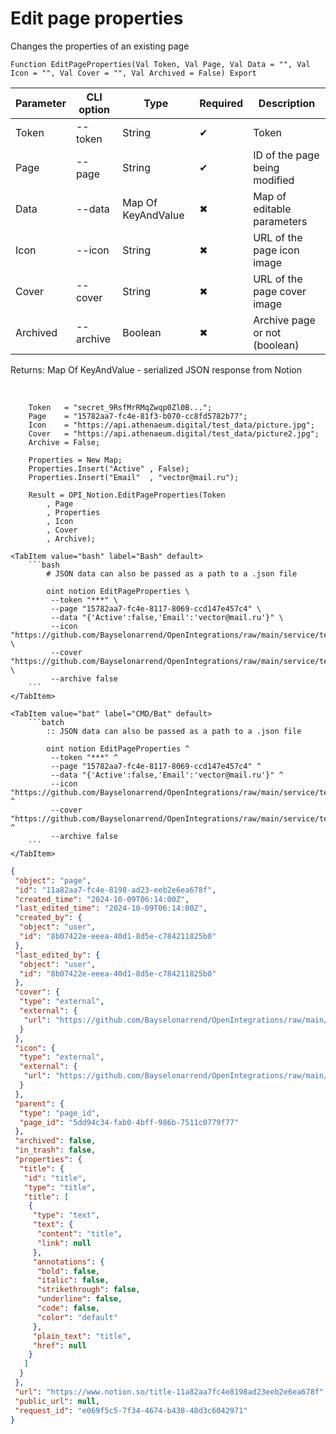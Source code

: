 ﻿---
sidebar_position: 4
---


# Edit page properties
 Changes the properties of an existing page



`Function EditPageProperties(Val Token, Val Page, Val Data = "", Val Icon = "", Val Cover = "", Val Archived = False) Export`

  | Parameter | CLI option | Type | Required | Description |
  |-|-|-|-|-|
  | Token | --token | String | &#x2714; | Token |
  | Page | --page | String | &#x2714; | ID of the page being modified |
  | Data | --data | Map Of KeyAndValue | &#x2716; | Map of editable parameters |
  | Icon | --icon | String | &#x2716; | URL of the page icon image |
  | Cover | --cover | String | &#x2716; | URL of the page cover image |
  | Archived | --archive | Boolean | &#x2716; | Archive page or not (boolean) |

  
  Returns:  Map Of KeyAndValue - serialized JSON response from Notion

<br/>




```bsl title="1C:Enterprise/OneScript code example"
    Token   = "secret_9RsfMrRMqZwqp0Zl0B...";
    Page    = "15782aa7-fc4e-81f3-b070-cc8fd5782b77";
    Icon    = "https://api.athenaeum.digital/test_data/picture.jpg";
    Cover   = "https://api.athenaeum.digital/test_data/picture2.jpg";
    Archive = False;

    Properties = New Map;
    Properties.Insert("Active" , False);
    Properties.Insert("Email"  , "vector@mail.ru");

    Result = OPI_Notion.EditPageProperties(Token
        , Page
        , Properties
        , Icon
        , Cover
        , Archive);
```
 

 <Tabs>
  
    <TabItem value="bash" label="Bash" default>
        ```bash
            # JSON data can also be passed as a path to a .json file
            
            oint notion EditPageProperties \
             --token "***" \
             --page "15782aa7-fc4e-8117-8069-ccd147e457c4" \
             --data "{'Active':false,'Email':'vector@mail.ru'}" \
             --icon "https://github.com/Bayselonarrend/OpenIntegrations/raw/main/service/test_data/picture.jpg" \
             --cover "https://github.com/Bayselonarrend/OpenIntegrations/raw/main/service/test_data/picture2.jpg" \
             --archive false
        ```
    </TabItem>
  
    <TabItem value="bat" label="CMD/Bat" default>
        ```batch
            :: JSON data can also be passed as a path to a .json file
            
            oint notion EditPageProperties ^
             --token "***" ^
             --page "15782aa7-fc4e-8117-8069-ccd147e457c4" ^
             --data "{'Active':false,'Email':'vector@mail.ru'}" ^
             --icon "https://github.com/Bayselonarrend/OpenIntegrations/raw/main/service/test_data/picture.jpg" ^
             --cover "https://github.com/Bayselonarrend/OpenIntegrations/raw/main/service/test_data/picture2.jpg" ^
             --archive false
        ```
    </TabItem>
</Tabs>


```json title="Result"
{
 "object": "page",
 "id": "11a82aa7-fc4e-8198-ad23-eeb2e6ea678f",
 "created_time": "2024-10-09T06:14:00Z",
 "last_edited_time": "2024-10-09T06:14:00Z",
 "created_by": {
  "object": "user",
  "id": "8b07422e-eeea-40d1-8d5e-c784211825b0"
 },
 "last_edited_by": {
  "object": "user",
  "id": "8b07422e-eeea-40d1-8d5e-c784211825b0"
 },
 "cover": {
  "type": "external",
  "external": {
   "url": "https://github.com/Bayselonarrend/OpenIntegrations/raw/main/service/test_data/picture2.jpg"
  }
 },
 "icon": {
  "type": "external",
  "external": {
   "url": "https://github.com/Bayselonarrend/OpenIntegrations/raw/main/service/test_data/picture.jpg"
  }
 },
 "parent": {
  "type": "page_id",
  "page_id": "5dd94c34-fab0-4bff-986b-7511c0779f77"
 },
 "archived": false,
 "in_trash": false,
 "properties": {
  "title": {
   "id": "title",
   "type": "title",
   "title": [
    {
     "type": "text",
     "text": {
      "content": "title",
      "link": null
     },
     "annotations": {
      "bold": false,
      "italic": false,
      "strikethrough": false,
      "underline": false,
      "code": false,
      "color": "default"
     },
     "plain_text": "title",
     "href": null
    }
   ]
  }
 },
 "url": "https://www.notion.so/title-11a82aa7fc4e8198ad23eeb2e6ea678f",
 "public_url": null,
 "request_id": "e069f5c5-7f34-4674-b438-48d3c6042971"
}
```
